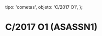 
  tipo: 'cometas',
  objeto: 'C/2017 O1',
};

# C/2017 O1 (ASASSN1)

<Imagen
  src="registro/c2017-o1_20170921_c2017o1_20170921_i88.jpg"
  fecha="20170921"
/>